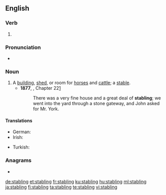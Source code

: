 ==English==

===Verb===
{{head|en|present participle}}

# {{present participle of|stable|lang=en|nocat=1}}

===Pronunciation===
* {{hyphenation|stab|ling|lang=en}}

===Noun===
{{en-noun}}

# A [[building]], [[shed]], or room for [[horse]]s and [[cattle]]; a [[stable]].
#* '''1877''', {{w|Anna Sewell}}, {{w|Black Beauty}} Chapter 22[http://en.wikisource.org/wiki/Black_Beauty/22]
#*: There was a very fine house and a great deal of '''stabling'''; we went into the yard through a stone gateway, and John asked for Mr. York.

====Translations====
{{trans-top|stable}}
* German: {{t+|de|Stallung|f}}
* Irish: {{t|ga|stáblaí|m-p}}
{{trans-mid}}
* Turkish: {{t+|tr|ahır}}
{{trans-bottom}}

===Anagrams===
* {{l|en|blasting}}

[[de:stabling]]
[[et:stabling]]
[[fr:stabling]]
[[ku:stabling]]
[[hu:stabling]]
[[ml:stabling]]
[[ja:stabling]]
[[fi:stabling]]
[[ta:stabling]]
[[te:stabling]]
[[vi:stabling]]